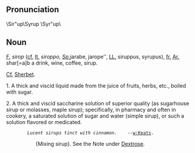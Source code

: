 ==Pronunciation==
\Sir"up\Syrup \Syr"up\

==Noun==
[[F.]]  ''sirop'' ([[cf.]] [[It.]] '' siroppo, [[Sp.]]
''jarabe, jarope'', [[LL.]] siruppus, syrupus), [[fr.]] [[Ar.]] shar[=a]b a drink, wine, coffee, sirup.

[[Cf.]] [[Sherbet]].

1. A thick and viscid liquid made from the juice of fruits, herbs, etc., boiled with sugar.

2. A thick and viscid saccharine solution of superior quality (as sugarhouse sirup or molasses, maple sirup); specifically, in pharmacy and often in cookery, a saturated solution of sugar and water (simple sirup), or such a solution flavored or medicated.

         ''Lucent sirups tinct with cinnamon.''    --[[w:Keats]].

::{Mixing sirup}. See the Note under [[Dextrose]].